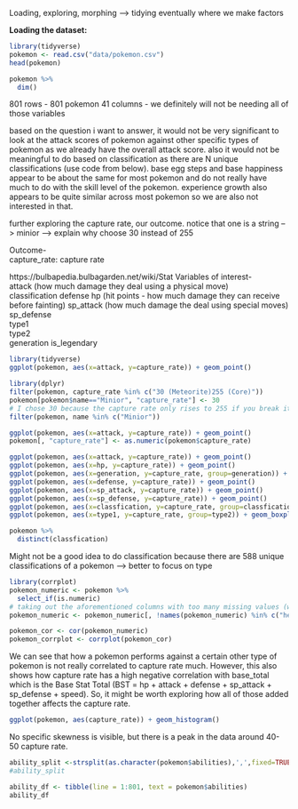 Loading, exploring, morphing  --> tidying eventually where we make factors

**Loading the dataset:**  
```r
library(tidyverse)
pokemon <- read.csv("data/pokemon.csv")
head(pokemon)
```

```r
pokemon %>%
  dim()
```
801 rows - 801 pokemon
41 columns - we definitely will not be needing all of those variables

based on the question i want to answer, it would not be very significant to look at the attack scores of pokemon against other specific types of pokemon as we already have the overall attack score. also it would not be meaningful to do based on classification as there are N unique classifications (use code from below). base egg steps and base happiness appear to be about the same for most pokemon and do not really have much to do with the skill level of the pokemon. experience growth also appears to be quite similar across most pokemon so we are also not interested in that.

further exploring the capture rate, our outcome. notice that one is a string --> minior --> explain why choose 30 instead of 255

Outcome-  
capture_rate: capture rate  

https://bulbapedia.bulbagarden.net/wiki/Stat
Variables of interest-  
attack (how much damage they deal using a physical move)  
classification 
defense 
hp (hit points - how much damage they can receive before fainting)
sp_attack (how much damage the deal using special moves)   
sp_defense  
type1  
type2  
generation
is_legendary  

```r
library(tidyverse)
ggplot(pokemon, aes(x=attack, y=capture_rate)) + geom_point()
```

```r

library(dplyr)
filter(pokemon, capture_rate %in% c("30 (Meteorite)255 (Core)"))
pokemon[pokemon$name=="Minior", "capture_rate"] <- 30
# I chose 30 because the capture rate only rises to 255 if you break its shell
filter(pokemon, name %in% c("Minior"))
```

```r
ggplot(pokemon, aes(x=attack, y=capture_rate)) + geom_point()
pokemon[, "capture_rate"] <- as.numeric(pokemon$capture_rate)
```

```r
ggplot(pokemon, aes(x=attack, y=capture_rate)) + geom_point()
ggplot(pokemon, aes(x=hp, y=capture_rate)) + geom_point()
ggplot(pokemon, aes(x=generation, y=capture_rate, group=generation)) + geom_boxplot()
ggplot(pokemon, aes(x=defense, y=capture_rate)) + geom_point()
ggplot(pokemon, aes(x=sp_attack, y=capture_rate)) + geom_point()
ggplot(pokemon, aes(x=sp_defense, y=capture_rate)) + geom_point()
ggplot(pokemon, aes(x=classfication, y=capture_rate, group=classfication)) + geom_boxplot()
ggplot(pokemon, aes(x=type1, y=capture_rate, group=type2)) + geom_boxplot()
```

```r
pokemon %>%
  distinct(classfication)
```

Might not be a good idea to do classification because there are 588 unique classifications of a pokemon --> better to focus on type

```r
library(corrplot)
pokemon_numeric <- pokemon %>%
  select_if(is.numeric)
# taking out the aforementioned columns with too many missing values (was not planning on using them anyways)
pokemon_numeric <- pokemon_numeric[, !names(pokemon_numeric) %in% c("height_m", "weight_kg", "percentage_male")]

pokemon_cor <- cor(pokemon_numeric)
pokemon_corrplot <- corrplot(pokemon_cor)
```

We can see that how a pokemon performs against a certain other type of pokemon is not really correlated to capture rate much. However, this also shows how capture rate has a high negative correlation with base_total which is the Base Stat Total (BST = hp + attack + defense + sp_attack + sp_defense + speed). So, it might be worth exploring how all of those added together affects the capture rate.

```r
ggplot(pokemon, aes(capture_rate)) + geom_histogram()
```

No specific skewness is visible, but there is a peak in the data around 40-50 capture rate.  

```r

ability_split <-strsplit(as.character(pokemon$abilities),',',fixed=TRUE)
#ability_split
```

```r
ability_df <- tibble(line = 1:801, text = pokemon$abilities)
ability_df
```





